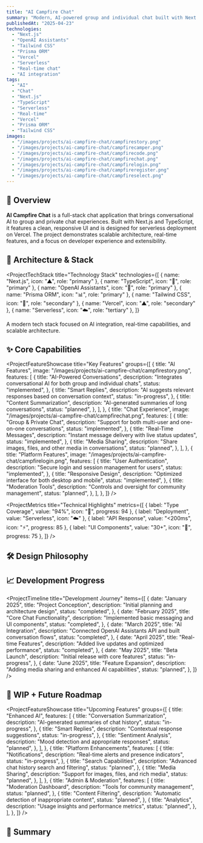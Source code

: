 ```yaml
---
title: "AI Campfire Chat"
summary: "Modern, AI-powered group and individual chat built with Next.js."
publishedAt: "2025-04-23"
technologies:
  - "Next.js"
  - "OpenAI Assistants"
  - "Tailwind CSS"
  - "Prisma ORM"
  - "Vercel"
  - "Serverless"
  - "Real-time chat"
  - "AI integration"
tags:
  - "AI"
  - "Chat"
  - "Next.js"
  - "TypeScript"
  - "Serverless"
  - "Real-time"
  - "Vercel"
  - "Prisma ORM"
  - "Tailwind CSS"
images:
  - "/images/projects/ai-campfire-chat/campfirestory.png"
  - "/images/projects/ai-campfire-chat/campfirecamper.png"
  - "/images/projects/ai-campfire-chat/campfirecode.png"
  - "/images/projects/ai-campfire-chat/campfirechat.png"
  - "/images/projects/ai-campfire-chat/campfirelogin.png"
  - "/images/projects/ai-campfire-chat/campfireregister.png"
  - "/images/projects/ai-campfire-chat/campfireselect.png"
---
```


## 🧠 Overview

**AI Campfire Chat** is a full-stack chat application that brings conversational AI to group and private chat experiences. Built with Next.js and TypeScript, it features a clean, responsive UI and is designed for serverless deployment on Vercel. The project demonstrates scalable architecture, real-time features, and a focus on developer experience and extensibility.

## 🧱 Architecture & Stack

<ProjectTechStack
  title="Technology Stack"
  technologies={[
    { name: "Next.js", icon: "▲", role: "primary" },
    { name: "TypeScript", icon: "🔷", role: "primary" },
    { name: "OpenAI Assistants", icon: "🤖", role: "primary" },
    { name: "Prisma ORM", icon: "📊", role: "primary" },
    { name: "Tailwind CSS", icon: "🎨", role: "secondary" },
    { name: "Vercel", icon: "▲", role: "secondary" },
    { name: "Serverless", icon: "☁️", role: "tertiary" },
  ]}
>
  A modern tech stack focused on AI integration, real-time capabilities, and
  scalable architecture.
</ProjectTechStack>
## ✨ Core Capabilities

<ProjectFeatureShowcase
  title="Key Features"
  groups={[
    {
      title: "AI Features",
      image: "/images/projects/ai-campfire-chat/campfirestory.png",
      features: [
        {
          title: "AI-Powered Conversations",
          description:
            "Integrates conversational AI for both group and individual chats",
          status: "implemented",
        },
        {
          title: "Smart Replies",
          description:
            "AI suggests relevant responses based on conversation context",
          status: "in-progress",
        },
        {
          title: "Content Summarization",
          description: "AI-generated summaries of long conversations",
          status: "planned",
        },
      ],
    },
    {
      title: "Chat Experience",
      image: "/images/projects/ai-campfire-chat/campfirechat.png",
      features: [
        {
          title: "Group & Private Chat",
          description:
            "Support for both multi-user and one-on-one conversations",
          status: "implemented",
        },
        {
          title: "Real-Time Messages",
          description: "Instant message delivery with live status updates",
          status: "implemented",
        },
        {
          title: "Media Sharing",
          description: "Share images, files, and other media in conversations",
          status: "planned",
        },
      ],
    },
    {
      title: "Platform Features",
      image: "/images/projects/ai-campfire-chat/campfirelogin.png",
      features: [
        {
          title: "User Authentication",
          description: "Secure login and session management for users",
          status: "implemented",
        },
        {
          title: "Responsive Design",
          description: "Optimized interface for both desktop and mobile",
          status: "implemented",
        },
        {
          title: "Moderation Tools",
          description: "Controls and oversight for community management",
          status: "planned",
        },
      ],
    },
  ]}
/>

<ProjectMetrics
  title="Technical Highlights"
  metrics={[
    { label: "Type Coverage", value: "94%", icon: "🔷", progress: 94 },
    { label: "Deployment", value: "Serverless", icon: "☁️" },
    { label: "API Response", value: "<200ms", icon: "⚡", progress: 85 },
    { label: "UI Components", value: "30+", icon: "🧩", progress: 75 },
  ]}
/>

## 🛠️ Design Philosophy

<ProjectChallengeCard
  title="Project Approach"
  challenge="Create a chat platform that seamlessly incorporates AI capabilities while maintaining real-time performance and a smooth user experience."
  solution="Built on Next.js with App Router for performance, integrated OpenAI's assistant API for AI features, and implemented efficient state management for real-time updates."
  impact="Delivered a responsive, AI-enhanced chat experience with minimal latency and high user engagement potential."
  domain="AI/Real-time"
/>

## 📈 Development Progress

<ProjectTimeline
  title="Development Journey"
  items={[
    {
      date: "January 2025",
      title: "Project Conception",
      description: "Initial planning and architecture design",
      status: "completed",
    },
    {
      date: "February 2025",
      title: "Core Chat Functionality",
      description: "Implemented basic messaging and UI components",
      status: "completed",
    },
    {
      date: "March 2025",
      title: "AI Integration",
      description:
        "Connected OpenAI Assistants API and built conversation flows",
      status: "completed",
    },
    {
      date: "April 2025",
      title: "Real-time Features",
      description: "Added live updates and optimized performance",
      status: "completed",
    },
    {
      date: "May 2025",
      title: "Beta Launch",
      description: "Initial release with core features",
      status: "in-progress",
    },
    {
      date: "June 2025",
      title: "Feature Expansion",
      description: "Adding media sharing and enhanced AI capabilities",
      status: "planned",
    },
  ]}
/>

## 🚧 WIP + Future Roadmap

<ProjectFeatureShowcase
  title="Upcoming Features"
  groups={[
    {
      title: "Enhanced AI",
      features: [
        {
          title: "Conversation Summarization",
          description: "AI-generated summaries of chat history",
          status: "in-progress",
        },
        {
          title: "Smart Replies",
          description: "Contextual response suggestions",
          status: "in-progress",
        },
        {
          title: "Sentiment Analysis",
          description: "Mood detection and appropriate responses",
          status: "planned",
        },
      ],
    },
    {
      title: "Platform Enhancements",
      features: [
        {
          title: "Notifications",
          description: "Real-time alerts and presence indicators",
          status: "in-progress",
        },
        {
          title: "Search Capabilities",
          description: "Advanced chat history search and filtering",
          status: "planned",
        },
        {
          title: "Media Sharing",
          description: "Support for images, files, and rich media",
          status: "planned",
        },
      ],
    },
    {
      title: "Admin & Moderation",
      features: [
        {
          title: "Moderation Dashboard",
          description: "Tools for community management",
          status: "planned",
        },
        {
          title: "Content Filtering",
          description: "Automatic detection of inappropriate content",
          status: "planned",
        },
        {
          title: "Analytics",
          description: "Usage insights and performance metrics",
          status: "planned",
        },
      ],
    },
  ]}
/>

## 🔗 Summary

<ProjectChallengeCard
  title="Project Impact"
  challenge="Develop an engaging, AI-powered chat platform that's scalable, performant, and user-friendly."
  solution="Created a modern application using Next.js, TypeScript, and OpenAI Assistants with a focus on real-time performance and intuitive UX."
  impact="Delivered a seamless chat experience enhanced by AI, perfect for teams, communities, or any platform looking to integrate intelligent conversation capabilities."
  domain="Communication/AI"
/>

<ComponentShowcase title="Related Projects">
  <ProjectCard title="Portfolio Next.js" slug="portfolio-nextjs" />
  <ProjectCard
    title="Ororo Desktop AI Integration"
    slug="ororo-desktop-ai-integration"
  />
</ComponentShowcase>

